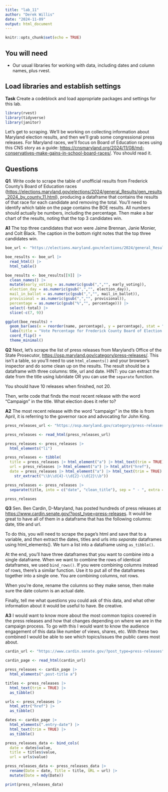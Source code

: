 ```yaml
---
title: "lab_11"
author: "Derek Willis"
date: "2024-11-09"
output: html_document
---
```


```r
knitr::opts_chunk$set(echo = TRUE)
```

## You will need

-   Our usual libraries for working with data, including dates and column names, plus rvest.

## Load libraries and establish settings

**Task** Create a codeblock and load appropriate packages and settings for this lab.

```r
library(rvest)
library(tidyverse)
library(janitor)
```

Let's get to scraping. We'll be working on collecting information about Maryland election results, and then we'll grab some congressional press releases. For Maryland races, we'll focus on Board of Education races using this CNS story as a guide: <https://cnsmaryland.org/2024/11/08/md-conservatives-make-gains-in-school-board-races/>. You should read it.

## Questions

**Q1**. Write code to scrape the table of unofficial results from Frederick County's Board of Education races (<https://elections.maryland.gov/elections/2024/general_Results/gen_results_2024_by_county_11.html>), producing a dataframe that contains the results of that race for each candidate and removing the total. You'll need to identify which table on the page contains the BOE results. All numbers should actually be numbers, including the percentage. Then make a bar chart of the results, noting that the top 3 candidates win.

**A1** The top three candidates that won were Jaime Brennan, Janie Monier, and Colt Black. The caption in the bottom right notes that the top three candidates win.

```r
boe_url <- "https://elections.maryland.gov/elections/2024/general_Results/gen_results_2024_by_county_11.html"

boe_results <- boe_url |>
  read_html() |>
  html_table()

boe_results <- boe_results[[9]] |>
  clean_names() |>
  mutate(early_voting = as.numeric(gsub(",","", early_voting)),
  election_day = as.numeric(gsub(",","", election_day)),
  mail_in_ballot = as.numeric(gsub(",","", mail_in_ballot)),
  provisional = as.numeric(gsub(",","", provisional)),
  percentage = as.numeric(gsub("%","", percentage))) |>
  select(-total) |>
  slice(-c(7, 9))

ggplot(boe_results) +
  geom_bar(aes(x = reorder(name, percentage), y = percentage), stat = "identity") +
  labs(title = "Vote Percentage for Frederick County Board of Election Candidates", x = "Candidate", y = "Percentage", caption = "Top three candidates win") +
  coord_flip() +
  theme_minimal()
```

**Q2** Next, let's scrape the list of press releases from Maryland's Office of the State Prosecutor, <https://osp.maryland.gov/category/press-releases/>. This isn't a table, so you'll need to use `html_elements()` and your browser's inspector and do some clean up on the results. The result should be a dataframe with three columns: title, url and date. HINT: you can extract the date from the title using lubridate OR you can use the `separate` function.

You should have 10 releases when finished, not 20.

Then, write code that finds the most recent release with the word "Campaign" in the title. What election does it refer to?

**A2** The most recent release with the word "campaign" in the title is from April, it is referring to the governor race and advocating for John King.

```r
press_releases_url <- "https://osp.maryland.gov/category/press-releases/"

press_releases <- read_html(press_releases_url)

press_releases <- press_releases |> 
  html_elements("li")

press_releases <- tibble(
  title = press_releases |> html_element("a") |> html_text(trim = TRUE),
  url = press_releases |> html_element("a") |> html_attr("href"),
  date = press_releases |> html_element("a") |> html_text(trim = TRUE) |> 
    str_extract("\\b\\d{4}-\\d{2}-\\d{2}\\b"))

press_releases <- press_releases |>
  separate(title, into = c("date", "clean_title"), sep = " - ", extra = "merge")

press_releases
```

**Q3** Sen. Ben Cardin, D-Maryland, has posted hundreds of press releases at <https://www.cardin.senate.gov/?post_type=press-releases>. It would be great to have all of them in a dataframe that has the following columns: date, title and url.

To do this, you will need to scrape the page's html and save that to a variable, and *then* extract the dates, titles and urls into *separate* dataframes using html_elements(). We turn a list into a dataframe using `as_tibble()`.

At the end, you'll have three dataframes that you want to combine into a single dataframe. When we want to combine the rows of identical dataframes, we used `bind_rows()`. If you were combining columns instead of rows, there's a similar function. Use it to put all of the dataframes together into a single one. You are combining columns, not rows.

When you're done, rename the columns so they make sense, then make sure the date column is an actual date.

Finally, tell me what questions you could ask of this data, and what other information about it would be useful to have. Be creative.

**A3** I would want to know more about the most common topics covered in the press releases and how that changes depending on where we are in the campaign process. To go with this I would want to know the audience engagement of this data like number of views, shares, etc. With these two combined I would be able to see which topics/issues the public cares most about.

```r
cardin_url <- "https://www.cardin.senate.gov/?post_type=press-releases"

cardin_page <- read_html(cardin_url)

press_releases <- cardin_page |> 
  html_elements(".post-title a")

titles <- press_releases |> 
  html_text(trim = TRUE) |> 
  as_tibble()

urls <- press_releases |> 
  html_attr("href") |> 
  as_tibble()

dates <- cardin_page |> 
  html_elements(".entry-date") |> 
  html_text(trim = TRUE) |> 
  as_tibble()

press_releases_data <- bind_cols(
  date = dates$value,
  title = titles$value,
  url = urls$value)

press_releases_data <- press_releases_data |>
  rename(Date = date, Title = title, URL = url) |>
  mutate(Date = mdy(Date))

print(press_releases_data)
```
